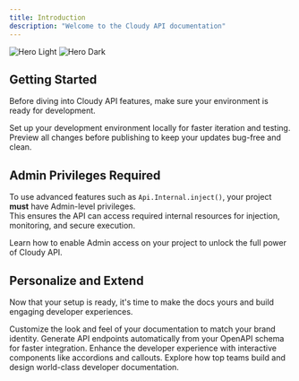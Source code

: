 ```yaml
---
title: Introduction
description: "Welcome to the Cloudy API documentation"
---
```


<img
  className="block dark:hidden"
  src="/images/hero-light.png"
  alt="Hero Light"
/>
<img
  className="hidden dark:block"
  src="/images/hero-dark.png"
  alt="Hero Dark"
/>

## Getting Started

Before diving into Cloudy API features, make sure your environment is ready for development.

<CardGroup cols={2}>
  <Card
    title="Local Setup"
    icon="pen-to-square"
    href="https://mintlify.com/docs/quickstart"
  >
    Set up your development environment locally for faster iteration and testing.
  </Card>
  <Card
    title="Live Preview"
    icon="image"
    href="https://mintlify.com/docs/development"
  >
    Preview all changes before publishing to keep your updates bug-free and clean.
  </Card>
</CardGroup>

## Admin Privileges Required

To use advanced features such as `Api.Internal.inject()`, your project **must** have Admin-level privileges.  
This ensures the API can access required internal resources for injection, monitoring, and secure execution.

<CardGroup cols={1}>
  <Card
    title="Grant Admin Privileges"
    icon="shield-halved"
    href="/docs/setup/admin-access"
  >
    Learn how to enable Admin access on your project to unlock the full power of Cloudy API.
  </Card>
</CardGroup>

## Personalize and Extend

Now that your setup is ready, it's time to make the docs yours and build engaging developer experiences.

<CardGroup cols={2}>
  <Card
    title="Style & Branding"
    icon="palette"
    href="https://mintlify.com/docs/settings/global"
  >
    Customize the look and feel of your documentation to match your brand identity.
  </Card>
  <Card
    title="Auto-Generated API"
    icon="code"
    href="https://mintlify.com/docs/api-playground/openapi"
  >
    Generate API endpoints automatically from your OpenAPI schema for faster integration.
  </Card>
  <Card
    title="Use Components"
    icon="screwdriver-wrench"
    href="https://mintlify.com/docs/content/components/accordions"
  >
    Enhance the developer experience with interactive components like accordions and callouts.
  </Card>
  <Card
    title="Get Inspired"
    icon="stars"
    href="https://mintlify.com/customers"
  >
    Explore how top teams build and design world-class developer documentation.
  </Card>
</CardGroup>
